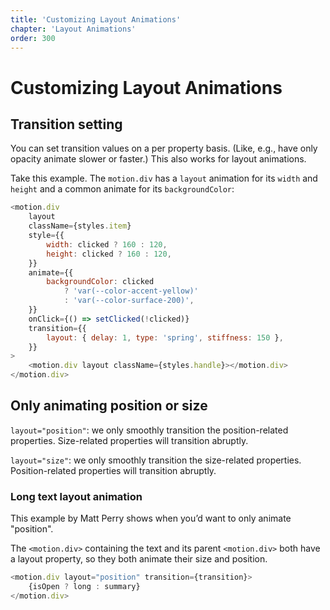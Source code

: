 ```yaml
---
title: 'Customizing Layout Animations'
chapter: 'Layout Animations'
order: 300
---
```


# Customizing Layout Animations

## Transition setting
You can set transition values on a per property basis. (Like, e.g., have only opacity animate slower or faster.) This also works for layout animations.

Take this example. The `motion.div` has a `layout` animation for its `width` and `height` and a common animate for its `backgroundColor`:

<CustomLayoutAnimation />

```js
<motion.div
    layout
    className={styles.item}
    style={{
        width: clicked ? 160 : 120,
        height: clicked ? 160 : 120,
    }}
    animate={{
        backgroundColor: clicked
            ? 'var(--color-accent-yellow)'
            : 'var(--color-surface-200)',
    }}
    onClick={() => setClicked(!clicked)}
    transition={{
        layout: { delay: 1, type: 'spring', stiffness: 150 },
    }}
>
    <motion.div layout className={styles.handle}></motion.div>
</motion.div>
```

## Only animating position or size

`layout="position"`: we only smoothly transition the position-related properties. Size-related properties will transition abruptly.

`layout="size"`: we only smoothly transition the size-related properties. Position-related properties will transition abruptly.

<LayoutValues02 />

### Long text layout animation
This example by Matt Perry shows when you’d want to only animate "position".

The `<motion.div>` containing the text and its parent `<motion.div>` both have a layout property, so they both animate their size and position.

<LayoutValues />

```js
<motion.div layout="position" transition={transition}>
    {isOpen ? long : summary}
</motion.div>
```


